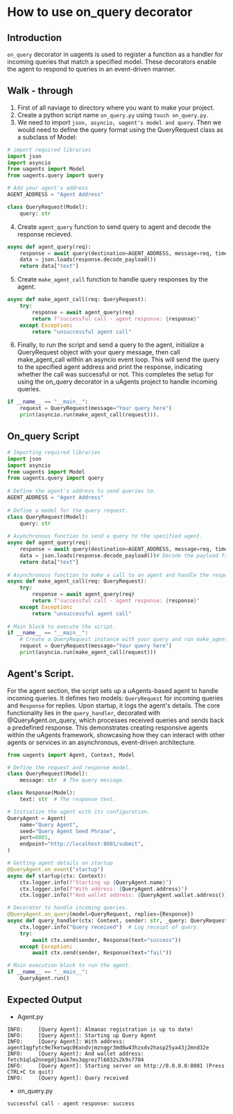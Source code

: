 # How to use on_query decorator

## Introduction

`on_query` decorator in uagents is used to register a function as a handler for incoming queries that match a specified model.
These decorators enable the agent to respond to queries in an event-driven manner.

## Walk - through

1. First of all naviage to directory where you want to make your project.
2. Create a python script name `on_query.py` using `touch on_query.py`.
3. We need to import `json, asyncio, uagent's model and query`. Then we would need to define the query format using the QueryRequest class as a subclass of Model:

```python
# import required libraries
import json
import asyncio
from uagents import Model
from uagents.query import query

# Add your agent's address
AGENT_ADDRESS = "Agent Address"

class QueryRequest(Model):
    query: str
```

4. Create `agent_query` function to send query to agent and decode the response recieved.

```python
async def agent_query(req):
    response = await query(destination=AGENT_ADDRESS, message=req, timeout=15.0)
    data = json.loads(response.decode_payload())
    return data["text"]
```

5. Create `make_agent_call` function to handle query responses by the agent.

```python
async def make_agent_call(req: QueryRequest):
    try:
        response = await agent_query(req)
        return f"successful call - agent response: {response}"
    except Exception:
        return "unsuccessful agent call"
```

6. Finally, to run the script and send a query to the agent, initialize a QueryRequest object with your query message, then call make_agent_call within an asyncio event loop. This will send the query to the specified agent address and print the response, indicating whether the call was successful or not. This completes the setup for using the on_query decorator in a uAgents project to handle incoming queries.

```python
if __name__ == "__main__":
    request = QueryRequest(message="Your query here")
    print(asyncio.run(make_agent_call(request))).
```

## On_query Script

```py copy filename="on_query.py"
# Importing required libraries
import json
import asyncio
from uagents import Model
from uagents.query import query
 
# Define the agent's address to send queries to.
AGENT_ADDRESS = "Agent Address"
 
# Define a model for the query request.
class QueryRequest(Model):
    query: str  
 
# Asynchronous function to send a query to the specified agent.
async def agent_query(req):
    response = await query(destination=AGENT_ADDRESS, message=req, timeout=15.0)
    data = json.loads(response.decode_payload())# Decode the payload from the response and load it as JSON.
    return data["text"]
 
# Asynchronous function to make a call to an agent and handle the response.
async def make_agent_call(req: QueryRequest):
    try:
        response = await agent_query(req)
        return f"successful call - agent response: {response}"
    except Exception:
        return "unsuccessful agent call"
 
# Main block to execute the script.
if __name__ == "__main__":
    # Create a QueryRequest instance with your query and run make_agent_call with request.
    request = QueryRequest(message="Your query here")
    print(asyncio.run(make_agent_call(request)))

```

## Agent's Script.

For the agent section, the script sets up a uAgents-based agent to handle incoming queries. It defines two models: `QueryRequest` for incoming queries and `Response` for replies. Upon startup, it logs the agent's details. The core functionality lies in the `query_handler`, decorated with @QueryAgent.on_query, which processes received queries and sends back a predefined response. This demonstrates creating responsive agents within the uAgents framework, showcasing how they can interact with other agents or services in an asynchronous, event-driven architecture.

```py copy filename="agent.py"
from uagents import Agent, Context, Model

# Define the request and response model.
class QueryRequest(Model):
    message: str  # The query message.

class Response(Model):
    text: str  # The response text.

# Initialize the agent with its configuration.
QueryAgent = Agent(
    name="Query Agent",  
    seed="Query Agent Seed Phrase",
    port=8001,  
    endpoint="http://localhost:8001/submit",  
)

# Getting agent details on startup
@QueryAgent.on_event("startup")
async def startup(ctx: Context):
    ctx.logger.info(f"Starting up {QueryAgent.name}")
    ctx.logger.info(f"With address: {QueryAgent.address}")
    ctx.logger.info(f"And wallet address: {QueryAgent.wallet.address()}")

# Decorator to handle incoming queries.
@QueryAgent.on_query(model=QueryRequest, replies={Response})
async def query_handler(ctx: Context, sender: str, _query: QueryRequest):
    ctx.logger.info("Query received")  # Log receipt of query.
    try:
        await ctx.send(sender, Response(text="success"))
    except Exception:
        await ctx.send(sender, Response(text="fail"))

# Main execution block to run the agent.
if __name__ == "__main__":
    QueryAgent.run()
```

## Expected Output

- Agent.py
```
INFO:     [Query Agent]: Almanac registration is up to date!
INFO:     [Query Agent]: Starting up Query Agent
INFO:     [Query Agent]: With address: agent1qgfytc9e7ketwqc06xndvjmznqgr3md8w43hzxdv2hasp25ya43j2mnd32e
INFO:     [Query Agent]: And wallet address: fetch1qlq2nnegdj3axk7ms3qgrez7l6032s2k9s7704
INFO:     [Query Agent]: Starting server on http://0.0.0.0:8001 (Press CTRL+C to quit)
INFO:     [Query Agent]: Query received
```
- on_query.py
```
successful call - agent response: success
```